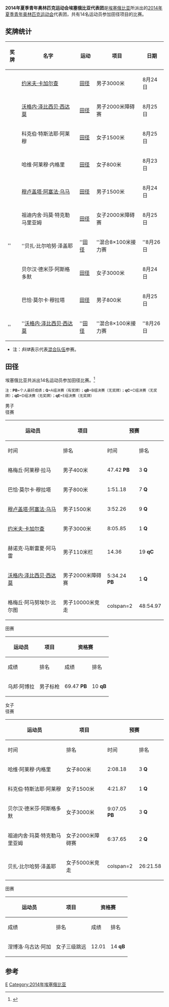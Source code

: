 {{noteTA|G1=Sports}}
{{Infobox Country Olympics
|NOC=ETH
|games=2014年夏季青年
|competitors=14
|sports=1
|flagbearer=[[约米夫·卡加尔查|约米夫·卡加尔查]]（[[田径|田径]]）<ref>{{cite web|url=http://www.olympic.org/Documents/YOG/2014/Nanjing_2014_Opening_Ceremony_Flag_Bearers.pdf|title=Opening Ceremony Flag Bearers - Youth Olympic Games, Nanjing 2014|publisher=[[国际奥林匹克委员会|International Olympic Committee]]|date=2014-08-16|accessdate=2014-11-23|archiveurl=https://web.archive.org/web/20140826141459/http://www.olympic.org/Documents/YOG/2014/Nanjing_2014_Opening_Ceremony_Flag_Bearers.pdf|archivedate=2014-08-26|deadurl=no}}</ref>
|gold=3
|silver=3
|bronze=2
|rank=16
}}
'''2014年夏季青年奥林匹克运动会埃塞俄比亚代表团'''是[[埃塞俄比亚|埃塞俄比亚]]所派出的[[2014年夏季青年奥林匹克运动会|2014年夏季青年奥林匹克运动会]]代表团，共有14名运动员参加田径项目的比赛。

==奖牌统计==
{| class="wikitable sortable" style="font-size:90%"
|-
! 奖牌
! 名字
! 运动
! 项目
! 日期
|- 
| {{gold medal}} || [[约米夫·卡加尔查|约米夫·卡加尔查]] || [[2014年夏季青年奥林匹克运动会田径比赛|田径]] || 男子3000米 || 8月24日
|- 
| {{gold medal}} || [[沃格内·泽比西贝·西达莫|沃格内·泽比西贝·西达莫]] || [[2014年夏季青年奥林匹克运动会田径比赛|田径]] || 男子2000米障碍赛 || 8月25日
|- 
| {{gold medal}} || 科克伯·特斯法耶·阿莱穆 || [[2014年夏季青年奥林匹克运动会田径比赛|田径]] || 女子1500米 || 8月25日
|- 
| {{silver medal}} || 哈维·阿莱穆·内格里 || [[2014年夏季青年奥林匹克运动会田径比赛|田径]] || 女子800米 || 8月23日
|- 
| {{silver medal}} || [[穆卢盖塔·阿塞法·乌马|穆卢盖塔·阿塞法·乌马]] || [[2014年夏季青年奥林匹克运动会田径比赛|田径]] || 男子1500米 || 8月24日
|- 
| {{silver medal}} || 祖迪内舍·玛莫·特克勒马里亚姆 || [[2014年夏季青年奥林匹克运动会田径比赛|田径]] || 女子2000米障碍赛 || 8月25日
|- 
| ''{{silver medal}} || ''贝扎·比尔哈努·泽盖耶 || ''[[2014年夏季青年奥林匹克运动会田径比赛|田径]] || ''混合8×100米接力赛 || ''8月26日
|- 
| {{bronze medal}} || 贝尔汉·德米莎·阿斯格多默  || [[2014年夏季青年奥林匹克运动会田径比赛|田径]] || 女子3000米 || 8月24日
|- 
| {{bronze medal}} || 巴恰·莫尔卡·穆拉塔 || [[2014年夏季青年奥林匹克运动会田径比赛|田径]] || 男子800米 || 8月25日
|- 
| ''{{bronze medal}} || ''[[沃格内·泽比西贝·西达莫|沃格内·泽比西贝·西达莫]] || ''[[2014年夏季青年奥林匹克运动会田径比赛|田径]] || ''混合8×100米接力赛 || ''8月26日
|}

*注：''斜体''表示代表[[混合代表队|混合队伍]]参赛。

==田径==
{{Main|2014年夏季青年奥林匹克运动会田径比赛}}

埃塞俄比亚共派出14名运动员参加田径比赛。<ref>{{cite web |url=http://mat1.gtimg.com/nanjing2014/resultsbook/Results_Book_AT_V2.0 |title=Nanjing 2014 Official Results Book: Athletics |work=nanjing2014.org |date=2014-09-03 |accessdate=2016-05-03 |archiveurl=https://web.archive.org/web/20160503121143/http://mat1.gtimg.com/nanjing2014/resultsbook/Results_Book_AT_V2.0 |archivedate=2016-05-03 |deadurl=yes }}</ref>

<small>注：'''PB'''=个人最好成绩；'''Q'''=A组决赛（有奖牌）；'''qB'''=B组决赛（无奖牌）；'''qC'''=C组决赛（无奖牌）；'''qD'''=D组决赛（无奖牌）；'''qE'''=E组决赛（无奖牌）</small>

;男子
;径赛
{|class="wikitable" style="font-size:90%"
|-
!rowspan=2|运动员
!rowspan=2|项目
!colspan=2|预赛
!colspan=2|决赛
|-style="font-size:95%"
!时间
!排名
!时间
!排名
|-align=center
|align=left|格梅丘·阿莱穆·拉马
|align=left|男子400米
|47.42 '''PB'''
|3 '''Q'''
|47.66
|6
|-align=center
|align=left|巴恰·莫尔卡·穆拉塔
|align=left|男子800米
|1:51.18
|7 '''Q'''
|1:49.73
|{{bronze03}}
|-align=center
|align=left|[[穆卢盖塔·阿塞法·乌马|穆卢盖塔·阿塞法·乌马]]
|align=left|男子1500米
|3:52.26
|9 '''Q'''
|3:45.08 '''PB'''
|{{silver02}}
|-align=center
|align=left|[[约米夫·卡加尔查|约米夫·卡加尔查]]
|align=left|男子3000米
|8:05.85
|1 '''Q'''
|7:56.20
|{{gold01}}
|-align=center
|align=left|赫诺克·马斯雷夏·阿马雷
|align=left|男子110米栏
|14.36
|19 '''qC'''
|14.21 '''PB'''
|16
|-align=center
|align=left|[[沃格内·泽比西贝·西达莫|沃格内·泽比西贝·西达莫]]
|align=left|男子2000米障碍赛
|5:34.24 '''PB'''
|1 '''Q'''
|5:38.42
|{{gold01}}
|-align=center
|align=left|格梅丘·阿马努埃尔·比尔图
|align=left|男子10000米竞走
|colspan=2 {{n/a}}
|48:54.97
|11
|}

;田赛
{|class="wikitable" style="font-size:90%"
|-
!rowspan=2|运动员
!rowspan=2|项目
!colspan=2|资格赛
!colspan=2|决赛
|-style="font-size:95%"
!成绩
!排名
!成绩
!排名
|-align=center
|align=left|乌邦·阿博拉 
|align=left|男子标枪
|69.47 '''PB'''
|10 '''qB'''
|68.68
|11
|}

;女子
;径赛
{|class="wikitable" style="font-size:90%"
|-
!rowspan=2|运动员
!rowspan=2|项目
!colspan=2|预赛
!colspan=2|决赛
|-style="font-size:95%"
!时间
!排名
!时间
!排名
|-align=center
|align=left|哈维·阿莱穆·内格里
|align=left|女子800米
|2:08.18
|3 '''Q'''
|2:06.01 '''PB'''
|{{silver02}}
|-align=center
|align=left|科克伯·特斯法耶·阿莱穆
|align=left|女子1500米
|4:21.87
|1 '''Q'''
|4:15.38
|{{gold01}}
|-align=center
|align=left|贝尔汉·德米莎·阿斯格多默 
|align=left|女子3000米
|9:07.05 '''PB'''
|3 '''Q'''
|9:06.10
|{{bronze03}}
|-align=center
|align=left|祖迪内舍·玛莫·特克勒马里亚姆
|align=left|女子2000米障碍赛
|6:37.65
|2 '''Q'''
|6:26.02
|{{silver02}}
|-align=center
|align=left|贝扎·比尔哈努·泽盖耶
|align=left|女子5000米竞走
|colspan=2 {{n/a}}
|26:21.58
|14
|}

;田赛
{|class=wikitable style="font-size:90%"
|-
!rowspan=2|运动员
!rowspan=2|项目
!colspan=2|资格赛
!colspan=2|决赛
|-style="font-size:95%"
!成绩
!排名
!成绩
!排名
|-align=center
|align=left|涅博洛·乌古达·阿加
|align=left|女子三级跳远
|12.01
|14 '''qB'''
|11.96
|13
|}

==参考==
{{reflist}}

[[Category:2014年夏季青年奥林匹克运动会代表团|E]]
[[Category:2014年埃塞俄比亚|Category:2014年埃塞俄比亚]]